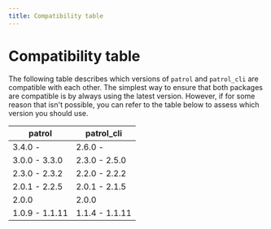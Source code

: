 ```yaml
---
title: Compatibility table
---
```


# Compatibility table

The following table describes which versions of `patrol`
and `patrol_cli` are compatible with each other.
The simplest way to ensure that both packages are compatible
is by always using the latest version. However,
if for some reason that isn't possible, you can refer to 
the table below to assess which version you should use.

|     patrol     |   patrol_cli   |
| -------------- | -------------- |
| 3.4.0 -        | 2.6.0 -        |
| 3.0.0 - 3.3.0  | 2.3.0 - 2.5.0  |
| 2.3.0 - 2.3.2  | 2.2.0 - 2.2.2  |
| 2.0.1 - 2.2.5  | 2.0.1 - 2.1.5  |
| 2.0.0          | 2.0.0          |
| 1.0.9 - 1.1.11 | 1.1.4 - 1.1.11 |

